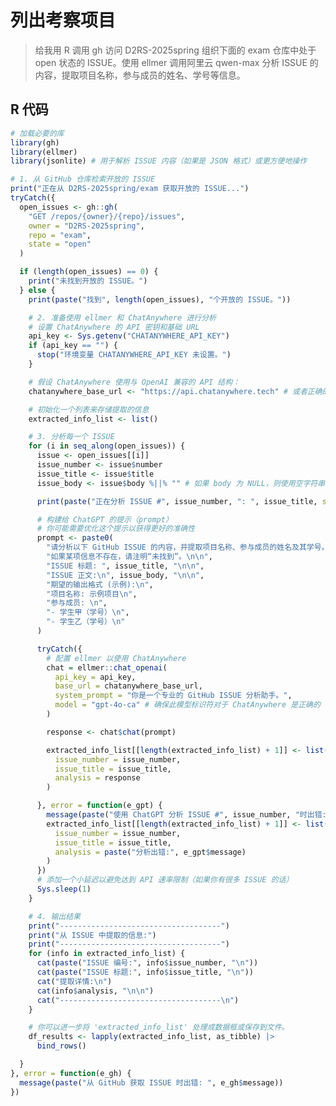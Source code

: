 # 列出考察项目

> 给我用 R 调用 gh 访问 D2RS-2025spring 组织下面的 exam 仓库中处于 open 状态的 ISSUE。使用 ellmer 调用阿里云 qwen-max 分析 ISSUE 的内容，提取项目名称，参与成员的姓名、学号等信息。



## R 代码

```r
# 加载必要的库
library(gh)
library(ellmer)
library(jsonlite) # 用于解析 ISSUE 内容（如果是 JSON 格式）或更方便地操作

# 1. 从 GitHub 仓库检索开放的 ISSUE
print("正在从 D2RS-2025spring/exam 获取开放的 ISSUE...")
tryCatch({
  open_issues <- gh::gh(
    "GET /repos/{owner}/{repo}/issues",
    owner = "D2RS-2025spring",
    repo = "exam",
    state = "open"
  )

  if (length(open_issues) == 0) {
    print("未找到开放的 ISSUE。")
  } else {
    print(paste("找到", length(open_issues), "个开放的 ISSUE。"))

    # 2. 准备使用 ellmer 和 ChatAnywhere 进行分析
    # 设置 ChatAnywhere 的 API 密钥和基础 URL
    api_key <- Sys.getenv("CHATANYWHERE_API_KEY")
    if (api_key == "") {
      stop("环境变量 CHATANYWHERE_API_KEY 未设置。")
    }

    # 假设 ChatAnywhere 使用与 OpenAI 兼容的 API 结构：
    chatanywhere_base_url <- "https://api.chatanywhere.tech" # 或者正确的端点

    # 初始化一个列表来存储提取的信息
    extracted_info_list <- list()

    # 3. 分析每一个 ISSUE
    for (i in seq_along(open_issues)) {
      issue <- open_issues[[i]]
      issue_number <- issue$number
      issue_title <- issue$title
      issue_body <- issue$body %||% "" # 如果 body 为 NULL，则使用空字符串

      print(paste("正在分析 ISSUE #", issue_number, ": ", issue_title, sep = ""))

      # 构建给 ChatGPT 的提示（prompt）
      # 你可能需要优化这个提示以获得更好的准确性
      prompt <- paste0(
        "请分析以下 GitHub ISSUE 的内容，并提取项目名称、参与成员的姓名及其学号。",
        "如果某项信息不存在，请注明“未找到”。\n\n",
        "ISSUE 标题: ", issue_title, "\n\n",
        "ISSUE 正文:\n", issue_body, "\n\n",
        "期望的输出格式 (示例):\n",
        "项目名称: 示例项目\n",
        "参与成员: \n",
        "- 学生甲（学号）\n",
        "- 学生乙（学号）\n"
      )

      tryCatch({
        # 配置 ellmer 以使用 ChatAnywhere
        chat = ellmer::chat_openai(
          api_key = api_key,
          base_url = chatanywhere_base_url,
          system_prompt = "你是一个专业的 GitHub ISSUE 分析助手。",
          model = "gpt-4o-ca" # 确保此模型标识符对于 ChatAnywhere 是正确的
        )

        response <- chat$chat(prompt)

        extracted_info_list[[length(extracted_info_list) + 1]] <- list(
          issue_number = issue_number,
          issue_title = issue_title,
          analysis = response
        )

      }, error = function(e_gpt) {
        message(paste("使用 ChatGPT 分析 ISSUE #", issue_number, "时出错: ", e_gpt$message))
        extracted_info_list[[length(extracted_info_list) + 1]] <- list(
          issue_number = issue_number,
          issue_title = issue_title,
          analysis = paste("分析出错:", e_gpt$message)
        )
      })
      # 添加一个小延迟以避免达到 API 速率限制（如果你有很多 ISSUE 的话）
      Sys.sleep(1)
    }

    # 4. 输出结果
    print("------------------------------------")
    print("从 ISSUE 中提取的信息:")
    print("------------------------------------")
    for (info in extracted_info_list) {
      cat(paste("ISSUE 编号:", info$issue_number, "\n"))
      cat(paste("ISSUE 标题:", info$issue_title, "\n"))
      cat("提取详情:\n")
      cat(info$analysis, "\n\n")
      cat("------------------------------------\n")
    }

    # 你可以进一步将 'extracted_info_list' 处理成数据框或保存到文件。
    df_results <- lapply(extracted_info_list, as_tibble) |> 
      bind_rows()

  }
}, error = function(e_gh) {
  message(paste("从 GitHub 获取 ISSUE 时出错: ", e_gh$message))
})
```

